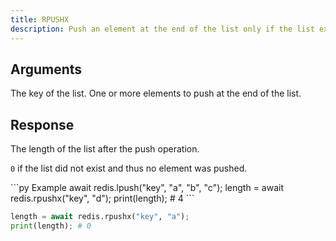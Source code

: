 ```yaml
---
title: RPUSHX
description: Push an element at the end of the list only if the list exists.
---
```


## Arguments

<ParamField body="key" type="string" required>
  The key of the list.
</ParamField>

<ParamField body="elements" type="...TValue[]" required>
  One or more elements to push at the end of the list.
</ParamField>


## Response

<ResponseField type="number" required>
  The length of the list after the push operation.

  `0` if the list did not exist and thus no element was pushed.
</ResponseField>

<RequestExample>
```py Example 
await redis.lpush("key", "a", "b", "c"); 
length = await redis.rpushx("key", "d"); 
print(length); # 4
 ```

 ```py Without existing list 
length = await redis.rpushx("key", "a"); 
print(length); # 0
 ```


</RequestExample>

